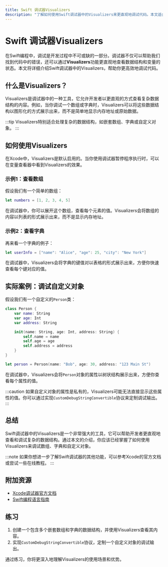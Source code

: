 ```yaml
---
title: Swift 调试器Visualizers
description: "了解如何使用Swift调试器中的Visualizers来更直观地调试代码。本文适合初学者，包含代码示例和实际案例。"
---
```


# Swift 调试器Visualizers

在Swift编程中，调试是开发过程中不可或缺的一部分。调试器不仅可以帮助我们找到代码中的错误，还可以通过**Visualizers**功能更直观地查看数据结构和变量的状态。本文将详细介绍Swift调试器中的Visualizers，帮助你更高效地调试代码。

## 什么是Visualizers？

Visualizers是调试器中的一种工具，它允许开发者以更直观的方式查看复杂数据结构的内容。例如，当你调试一个数组或字典时，Visualizers可以将这些数据结构以图形化的方式展示出来，而不是简单地显示内存地址或原始数据。

:::tip
Visualizers特别适合处理复杂的数据结构，如嵌套数组、字典或自定义对象。
:::

## 如何使用Visualizers

在Xcode中，Visualizers是默认启用的。当你使用调试器暂停程序执行时，可以在变量查看器中看到Visualizers的效果。

### 示例1：查看数组

假设我们有一个简单的数组：

```swift
let numbers = [1, 2, 3, 4, 5]
```

在调试器中，你可以展开这个数组，查看每个元素的值。Visualizers会将数组的内容以列表的形式展示出来，而不是显示内存地址。

### 示例2：查看字典

再来看一个字典的例子：

```swift
let userInfo = ["name": "Alice", "age": 25, "city": "New York"]
```

在调试器中，Visualizers会将字典的键值对以表格的形式展示出来，方便你快速查看每个键对应的值。

## 实际案例：调试自定义对象

假设我们有一个自定义的`Person`类：

```swift
class Person {
    var name: String
    var age: Int
    var address: String

    init(name: String, age: Int, address: String) {
        self.name = name
        self.age = age
        self.address = address
    }
}

let person = Person(name: "Bob", age: 30, address: "123 Main St")
```

在调试器中，Visualizers会将`Person`对象的属性以树状结构展示出来，方便你查看每个属性的值。

:::caution
如果自定义对象的属性是私有的，Visualizers可能无法直接显示这些属性的值。你可以通过实现`CustomDebugStringConvertible`协议来定制调试输出。
:::

## 总结

Swift调试器中的Visualizers是一个非常强大的工具，它可以帮助开发者更直观地查看和调试复杂的数据结构。通过本文的介绍，你应该已经掌握了如何使用Visualizers来调试数组、字典和自定义对象。

:::note
如果你想进一步了解Swift调试器的其他功能，可以参考Xcode的官方文档或尝试一些在线教程。
:::

## 附加资源

- [Xcode调试器官方文档](https://developer.apple.com/documentation/xcode/debugging)
- [Swift编程语言指南](https://docs.swift.org/swift-book/)

## 练习

1. 创建一个包含多个嵌套数组和字典的数据结构，并使用Visualizers查看其内容。
2. 实现`CustomDebugStringConvertible`协议，定制一个自定义对象的调试输出。

通过练习，你将更深入地理解Visualizers的使用场景和优势。